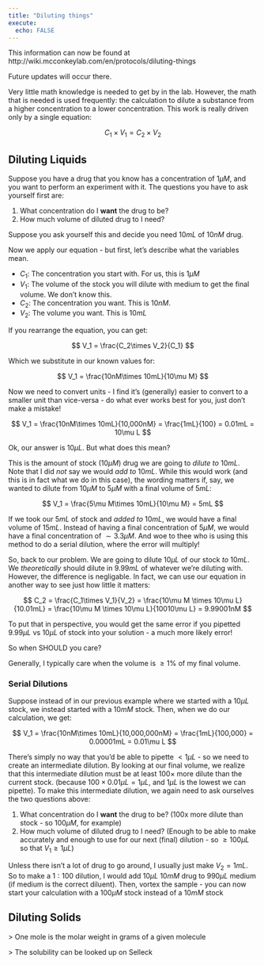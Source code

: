 ```yaml
---
title: "Diluting things"
execute: 
  echo: FALSE
---
```


::: callout-note
This information can now be found at http://wiki.mcconkeylab.com/en/protocols/diluting-things

Future updates will occur there.
:::

Very little math knowledge is needed to get by in the lab. However, the math that is needed is used frequently: the calculation to dilute a substance from a higher concentration to a lower concentration. This work is really driven only by a single equation:

$$
C_1\times V_1  = C_2 \times V_2
$$

## Diluting Liquids

Suppose you have a drug that you know has a concentration of $1\mu M$, and you want to perform an experiment with it. The questions you have to ask yourself first are:

1.  What concentration do I **want** the drug to be?
2.  How much volume of diluted drug to I need?

Suppose you ask yourself this and decide you need $10mL$ of $10nM$ drug.

Now we apply our equation - but first, let's describe what the variables mean.

-   $C_1$: The concentration you start with. For us, this is $1\mu M$
-   $V_1$: The volume of the stock you will dilute with medium to get the final volume. We don't know this.
-   $C_2$: The concentration you want. This is $10nM$.
-   $V_2$: The volume you want. This is $10mL$

If you rearrange the equation, you can get:

$$
V_1 = \frac{C_2\times V_2}{C_1}
$$

Which we substitute in our known values for:

$$
V_1 = \frac{10nM\times 10mL}{10\mu M}
$$

Now we need to convert units - I find it's (generally) easier to convert to a smaller unit than vice-versa - do what ever works best for you, just don't make a mistake!

$$
V_1 = \frac{10nM\times 10mL}{10,000nM} = \frac{1mL}{100} = 0.01mL = 10\mu L
$$

Ok, our answer is $10\mu L$. But what does this mean?

This is the amount of stock ($10\mu M$) drug we are going to *dilute to* $10mL$. Note that I did *not* say we would *add to* $10mL$. While this would work (and this is in fact what we do in this case), the wording matters if, say, we wanted to dilute from $10\mu M$ to $5 \mu M$ with a final volume of $5mL$:

$$
V_1 = \frac{5\mu M\times 10mL}{10\mu M} = 5mL
$$

If we took our $5mL$ of stock and *added to* $10mL$, we would have a final volume of $15mL$. Instead of having a final concentration of $5\mu M$, we would have a final concentration of $\sim 3.3 \mu M$. And woe to thee who is using this method to do a serial dilution, where the error will multiply!

So, back to our problem. We are going to dilute $10\mu L$ of our stock *to* $10mL$. We *theoretically* should dilute in $9.99mL$ of whatever we're diluting with. However, the difference is negligable. In fact, we can use our equation in another way to see just how little it matters:

$$
C_2 = \frac{C_1\times V_1}{V_2} 
= \frac{10\mu M \times 10\mu L}{10.01mL} 
= \frac{10\mu M \times 10\mu L}{10010\mu L}
= 9.99001nM
$$

To put that in perspective, you would get the same error if you pipetted $9.99\mu L$ vs $10\mu L$ of stock into your solution - a much more likely error!

So when SHOULD you care?

Generally, I typically care when the volume is $\ge 1\%$ of my final volume.

### Serial Dilutions

Suppose instead of in our previous example where we started with a $10 \mu L$ stock, we instead started with a $10mM$ stock. Then, when we do our calculation, we get:

$$
V_1 = \frac{10nM\times 10mL}{10,000,000nM} = \frac{1mL}{100,000} = 0.00001mL = 0.01\mu L
$$

There's simply no way that you'd be able to pipette $<1\mu L$ - so we need to create an intermediate dilution. By looking at our final volume, we realize that this intermediate dilution must be at least $100\times$ more dilute than the current stock. (because $100\times 0.01\mu L = 1\mu L$, and $1\mu L$ is the lowest we can pipette). To make this intermediate dilution, we again need to ask ourselves the two questions above:

1.  What concentration do I **want** the drug to be? (100x more dilute than stock - so $100\mu M$, for example)
2.  How much volume of diluted drug to I need? (Enough to be able to make accurately and enough to use for our next (final) dilution - so $\ge 100\mu L$ so that $V_1 \ge 1\mu L$)

Unless there isn't a lot of drug to go around, I usually just make $V_2 = 1mL$. So to make a $1:100$ dilution, I would add $10\mu L$ $10mM$ drug to $990\mu L$ medium (if medium is the correct diluent). Then, vortex the sample - you can now start your calculation with a $100\mu M$ stock instead of a $10mM$ stock

## Diluting Solids

::: Helpful-note
\> One mole is the molar weight in grams of a given molecule

\> The solubility can be looked up on Selleck
:::
